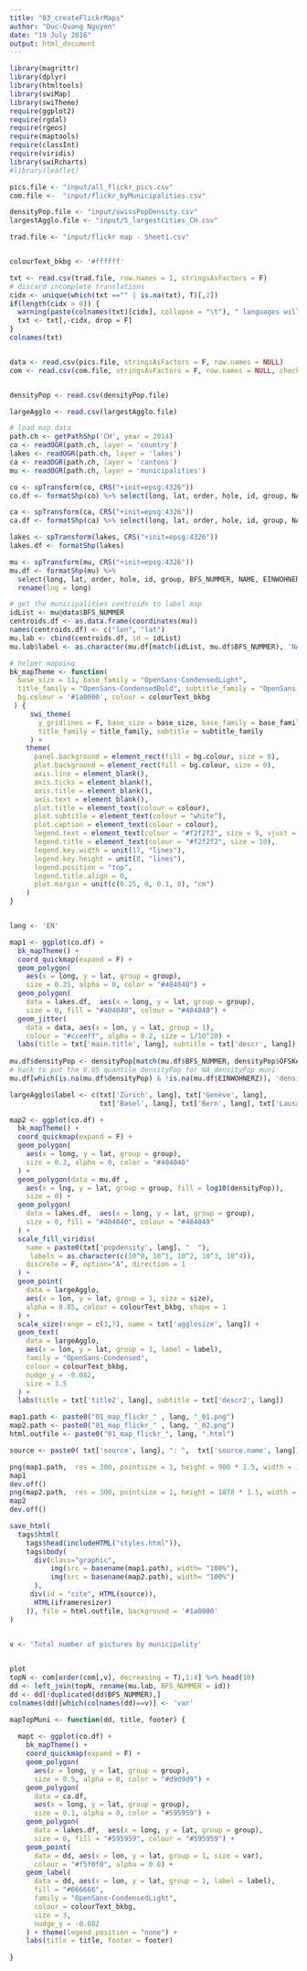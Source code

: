 ```yaml
---
title: "03_createFlickrMaps"
author: "Duc-Quang Nguyen"
date: "19 July 2016"
output: html_document
---
```


```r
library(magrittr)
library(dplyr)
library(htmltools)
library(swiMap)
library(swiTheme)
require(ggplot2)
require(rgdal)
require(rgeos)
require(maptools)
require(classInt)
require(viridis)
library(swiRcharts)
#library(leaflet)

pics.file <- "input/all_flickr_pics.csv"
com.file <-  "input/flickr_byMunicipalities.csv"

densityPop.file <- "input/swissPopDensity.csv"
largestAgglo.file <- "input/5_largestCities_CH.csv"

trad.file <- "input/flickr map - Sheet1.csv"


colourText_bkbg <- '#ffffff'

```


```r
txt <- read.csv(trad.file, row.names = 1, stringsAsFactors = F)
# discard incomplete translations
cidx <- unique(which(txt =="" | is.na(txt), T)[,2])
if(length(cidx > 0)) {
  warning(paste(colnames(txt)[cidx], collapse = "\t"), " languages will be discarded!", "\n")
  txt <- txt[,-cidx, drop = F]
}
colnames(txt)


data <- read.csv(pics.file, stringsAsFactors = F, row.names = NULL)
com <- read.csv(com.file, stringsAsFactors = F, row.names = NULL, check.names = F)


densityPop <- read.csv(densityPop.file)

largeAgglo <- read.csv(largestAgglo.file)

# load map data
path.ch <- getPathShp('CH', year = 2014)
co <- readOGR(path.ch, layer = 'country')
lakes <- readOGR(path.ch, layer = 'lakes')
ca <- readOGR(path.ch, layer = 'cantons')
mu <- readOGR(path.ch, layer = 'municipalities')

co <- spTransform(co, CRS("+init=epsg:4326"))
co.df <- formatShp(co) %>% select(long, lat, order, hole, id, group, NAME, EINWOHNERZ)

ca <- spTransform(ca, CRS("+init=epsg:4326"))
ca.df <- formatShp(ca) %>% select(long, lat, order, hole, id, group, NAME, EINWOHNERZ)

lakes <- spTransform(lakes, CRS("+init=epsg:4326"))
lakes.df <- formatShp(lakes)

mu <- spTransform(mu, CRS("+init=epsg:4326"))
mu.df <- formatShp(mu) %>% 
  select(long, lat, order, hole, id, group, BFS_NUMMER, NAME, EINWOHNERZ) %>%
  rename(lng = long)

# get the municipalities centroids to label map
idList <- mu@data$BFS_NUMMER
centroids.df <- as.data.frame(coordinates(mu))
names(centroids.df) <- c("lon", "lat") 
mu.lab <- cbind(centroids.df, id = idList)
mu.lab$label <- as.character(mu.df[match(idList, mu.df$BFS_NUMMER), 'NAME'])
```

```r
# helper mapping 
bk_mapTheme <- function(
  base_size = 11, base_family = "OpenSans-CondensedLight",
  title_family = "OpenSans-CondensedBold", subtitle_family = "OpenSans-CondensedLight",
  bg.colour = '#1a0000', colour = colourText_bkbg
 ) {
     swi_theme(
       y_gridlines = F, base_size = base_size, base_family = base_family, 
       title_family = title_family, subtitle = subtitle_family
     ) + 
    theme(
      panel.background = element_rect(fill = bg.colour, size = 0),
      plot.background = element_rect(fill = bg.colour, size = 0),
      axis.line = element_blank(),
      axis.ticks = element_blank(), 
      axis.title = element_blank(), 
      axis.text = element_blank(),
      plot.title = element_text(colour = colour), 
      plot.subtitle = element_text(colour = "white"),
      plot.caption = element_text(colour = colour),
      legend.text = element_text(colour = "#f2f2f2", size = 9, vjust = 1),
      legend.title = element_text(colour = "#f2f2f2", size = 10),
      legend.key.width = unit(17, "lines"),
      legend.key.height = unit(8, "lines"),
      legend.position = "top",
      legend.title.align = 0,
      plot.margin = unit(c(0.25, 0, 0.1, 0), "cm")
    ) 
}


lang <- 'EN'

map1 <- ggplot(co.df) + 
  bk_mapTheme() + 
  coord_quickmap(expand = F) + 
  geom_polygon(
    aes(x = long, y = lat, group = group), 
    size = 0.25, alpha = 0, color = "#404040") + 
  geom_polygon(
    data = lakes.df,  aes(x = long, y = lat, group = group),
    size = 0, fill = "#404040", colour = "#404040") +
  geom_jitter(
    data = data, aes(x = lon, y = lat, group = 1), 
    colour = "#cceeff", alpha = 0.2, size = 1/10^20) + 
  labs(title = txt['main.title', lang], subtitle = txt['descr', lang])
  
mu.df$densityPop <- densityPop[match(mu.df$BFS_NUMMER, densityPop$OFSKey), 'PopByKm2']
# hack to put the 0.05 quantile densityPop for NA densityPop muni
mu.df[which(is.na(mu.df$densityPop) & !is.na(mu.df$EINWOHNERZ)), 'densityPop'] <- quantile(densityPop[,1], 0.05)

largeAgglo$label <- c(txt['Zürich', lang], txt['Genève', lang], 
                      txt['Basel', lang], txt['Bern', lang], txt['Lausanne', lang])

map2 <- ggplot(co.df) + 
  bk_mapTheme() + 
  coord_quickmap(expand = F) + 
  geom_polygon(
    aes(x = long, y = lat, group = group), 
    size = 0.2, alpha = 0, color = "#404040"
  ) + 
  geom_polygon(data = mu.df , 
    aes(x = lng, y = lat, group = group, fill = log10(densityPop)), 
    size = 0) + 
  geom_polygon(
    data = lakes.df,  aes(x = long, y = lat, group = group),
    size = 0, fill = "#404040", colour = "#404040"
  ) +  
  scale_fill_viridis(
    name = paste0(txt['popdensity', lang], "  "),
     labels = as.character(c(10^0, 10^1, 10^2, 10^3, 10^4)),
    discrete = F, option="A", direction = 1
  ) + 
  geom_point(
    data = largeAgglo,
    aes(x = lon, y = lat, group = 1, size = size),         
    alpha = 0.85, colour = colourText_bkbg, shape = 1
  ) + 
  scale_size(range = c(3,7), name = txt['agglosize', lang]) +
  geom_text(
    data = largeAgglo,
    aes(x = lon, y = lat, group = 1, label = label),
    family = "OpenSans-Condensed",
    colour = colourText_bkbg,
    nudge_y = -0.082,
    size = 3.5
  ) +
  labs(title = txt['title2', lang], subtitle = txt['descr2', lang])

map1.path <- paste0("01_map_flickr_" , lang, "_01.png")
map2.path <- paste0("01_map_flickr_" , lang, "_02.png")      
html.outfile <- paste0("01_map_flickr_", lang, ".html")

source <- paste0( txt['source', lang], ": ",  txt['source.name', lang])

png(map1.path,  res = 300, pointsize = 1, height = 900 * 1.5, width = 1100 * 1.5, bg = '#1a0000')
map1
dev.off()     
png(map2.path,  res = 300, pointsize = 1, height = 1070 * 1.5, width = 1100 * 1.5, bg = '#1a0000')
map2
dev.off()     

save_html(
  tags$html(
    tags$head(includeHTML("styles.html")),
    tags$body(
      div(class="graphic",
          img(src = basename(map1.path), width= "100%"),
          img(src = basename(map2.path), width= "100%")      
      ),
     div(id = "cite", HTML(source)),
      HTML(iframeresizer)
    )), file = html.outfile, background = '#1a0000'
)
  
```

```r
v <- 'Total number of pictures by municipality'


plot
topN <- com[order(com[,v], decreasing = T),1:4] %>% head(10) 
dd <- left_join(topN, rename(mu.lab, BFS_NUMMER = id))
dd <- dd[!duplicated(dd$BFS_NUMMER),]
colnames(dd)[which(colnames(dd)==v)] <- 'var'

mapTopMuni <- function(dd, title, footer) {
  
  mapt <- ggplot(co.df) + 
    bk_mapTheme() + 
    coord_quickmap(expand = F) + 
    geom_polygon(
      aes(x = long, y = lat, group = group), 
      size = 0.5, alpha = 0, color = "#d9d9d9") +
    geom_polygon(
      data = ca.df, 
      aes(x = long, y = lat, group = group), 
      size = 0.1, alpha = 0, color = "#595959") +  
    geom_polygon(
      data = lakes.df,  aes(x = long, y = lat, group = group),
      size = 0, fill = "#595959", colour = "#595959") + 
    geom_point(
      data = dd, aes(x = lon, y = lat, group = 1, size = var), 
      colour = "#f5f0f0", alpha = 0.8) + 
    geom_label(
      data = dd, aes(x = lon, y = lat, group = 1, label = label),
      fill = "#666666",
      family = "OpenSans-CondensedLight",
      colour = colourText_bkbg,
      size = 3,
      nudge_y = -0.082
    ) + theme(legend.position = "none") + 
    labs(title = title, footer = footer)
  
}




```